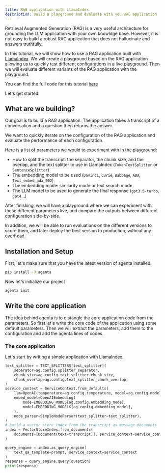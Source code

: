 ```yaml
---
title: RAG application with LlamaIndex
description: Build a playground and evaluate with you RAG application 
---
```


Retrieval Augmented Generation (RAG) is a very useful architecture for grounding the LLM application with your own knowldge base. However, it is not easy to build a robust RAG application that does not hallucinate and answers truthfully.

In this tutorial, we will show how to use a RAG application built with [LlamaIndex](https://www.llamaindex.ai/). We will create a playground based on the RAG application allowing us to quickly test different configurations in a live playground. Then we will evaluate different variants of the RAG application with the playground.

You can find the full code for this tutorial [here](https://github.com/Agenta-AI/qa_llama_index_playground)

Let's get started

## What are we building?

Our goal is to build a RAG application. The application takes a transcript of a conversation and a question then returns the answer. 

We want to quickly iterate on the configuration of the RAG application and evaluate the performance of each configuration. 

Here is a list of parameters we would to experiment with in the playground:

- How to split the transcript: the separator, the chunk size, and the overlap, and the text splitter to use in LlamaIndex (`TokenTextSplitter` or `SentenceSplitter`)
- The embedding model to be used (`Davinci`, `Curie`, `Babbage`, `ADA`, `Text_embed_ada_002`)
- The embedding mode: similarity mode or text search mode
- The LLM model to be used to generate the final response (`gpt3.5-turbo`, `gpt4`...)

After finishing, we will have a playground where we can experiment with these different parameters live, and compare the outputs between different configuration side-by-side.

In addition, we will be able to run evaluations on the different versions to score them, and later deploy the best version to production, without any overhead.

## Installation and Setup

First, let's make sure that you have the latest version of agenta installed.  
```bash
pip install -U agenta
```

Now let's initialize our project 

```bash
agenta init
````

## Write the core application

The idea behind agenta is to distangle the core application code from the parameters. So first let's write the core code of the application using some default parameters. Then we will extract the parameters, add them to the configuration and add the agenta lines of codes.

### The core application

Let's start by writing a simple application with LlamaIndex. 


```python
text_splitter = TEXT_SPLITTERS[text_splitter](
    separator=ag.config.splitter_separator,
    chunk_size=ag.config.text_splitter_chunk_size,
    chunk_overlap=ag.config.text_splitter_chunk_overlap,
)
service_context = ServiceContext.from_defaults(
    llm=OpenAI(temperature=ag.config.temperature, model=ag.config.model),
    embed_model=OpenAIEmbedding(
        mode=EMBEDDING_MODES[ag.config.embedding_mode],
        model=EMBEDDING_MODELS[ag.config.embedding_model],
    ),
    node_parser=SimpleNodeParser(text_splitter=text_splitter),
)
# build a vector store index from the transcript as message documents
index = VectorStoreIndex.from_documents(
    documents=[Document(text=transcript)], service_context=service_context
)

query_engine = index.as_query_engine(
    text_qa_template=prompt, service_context=service_context
)
response = query_engine.query(question)
print(response)
```